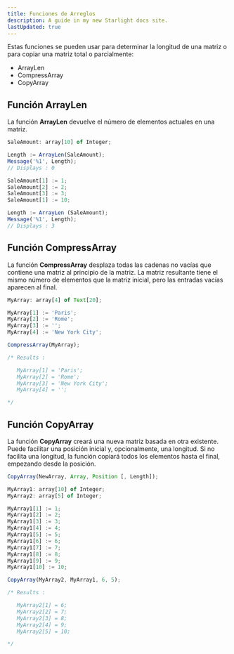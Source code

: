 ```yaml
---
title: Funciones de Arreglos
description: A guide in my new Starlight docs site.
lastUpdated: true
---
```


Estas funciones se pueden usar para determinar la longitud de una matriz o para copiar una matriz total o parcialmente:

- ArrayLen
- CompressArray
- CopyArray

## Función ArrayLen

La función **ArrayLen** devuelve el número de elementos actuales en una matriz.

```jsx
SaleAmount: array[10] of Integer;

Length := ArrayLen(SaleAmount);
Message('%1', Length);
// Displays : 0

SaleAmount[1] := 1;
SaleAmount[2] := 2;
SaleAmount[3] := 3;
SaleAmount[1] := 10;

Length := ArrayLen (SaleAmount);
Message('%1', Length);
// Displays : 3
```

## Función CompressArray

La función **CompressArray** desplaza todas las cadenas no vacías que contiene una matriz al principio de la matriz. La matriz resultante tiene el mismo número de elementos que la matriz inicial, pero las entradas vacías aparecen al final.

```jsx
MyArray: array[4] of Text[20];

MyArray[1] := 'Paris';
MyArray[2] := 'Rome';
MyArray[3] := '';
MyArray[4] := 'New York City';

CompressArray(MyArray);

/* Results :

   MyArray[1] = 'Paris';
   MyArray[2] = 'Rome';
   MyArray[3] = 'New York City';
   MyArray[4] = ''; 

*/
```

## Función CopyArray

La función **CopyArray** creará una nueva matriz basada en otra existente. Puede facilitar una posición inicial y, opcionalmente, una longitud. Si no facilita una longitud, la función copiará todos los elementos hasta el final, empezando desde la posición.

```jsx
CopyArray(NewArray, Array, Position [, Length]);
```

```jsx
MyArray1: array[10] of Integer;
MyArray2: array[5] of Integer;

MyArray1[1] := 1;
MyArray1[2] := 2;
MyArray1[3] := 3;
MyArray1[4] := 4;
MyArray1[5] := 5;
MyArray1[6] := 6;
MyArray1[7] := 7;
MyArray1[8] := 8;
MyArray1[9] := 9;
MyArray1[10] := 10;

CopyArray(MyArray2, MyArray1, 6, 5);

/* Results :

   MyArray2[1] = 6;
   MyArray2[2] = 7;
   MyArray2[3] = 8;
   MyArray2[4] = 9;
   MyArray2[5] = 10;

*/

```